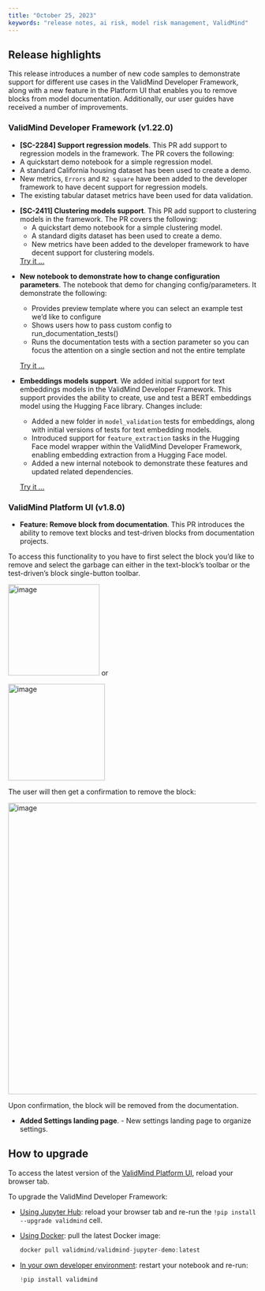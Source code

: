 ```yaml
---
title: "October 25, 2023"
keywords: "release notes, ai risk, model risk management, ValidMind"
---
```


## Release highlights

This release introduces a number of new code samples to demonstrate support for different use cases in the ValidMind Developer Framework, along with a new feature in the Platform UI that enables you to remove blocks from model documentation. Additionally, our user guides have received a number of improvements.

### ValidMind Developer Framework (v1.22.0)

<!---[SC-2284] Support regression models by @AnilSorathiya in [#259](https://github.com/validmind/developer-framework/pull/259)--->
- **[SC-2284] Support regression models**. This PR add support to  regression models in the framework. The PR covers the following:
* A quickstart demo notebook for a simple regression model. 
* A standard California housing dataset has been used to create a demo.
* New metrics, `Errors` and `R2 square` have been added  to the developer framework to have decent support for regression models.
* The existing tabular dataset metrics have been used for data validation.

<!---[SC-2411] Clustering models support by @AnilSorathiya in [#271](https://github.com/validmind/developer-framework/pull/271)--->
- **[SC-2411] Clustering models support**. This PR add support to clustering models in the framework. The PR covers the following:
   - A quickstart demo notebook for a simple clustering model. 
   - A standard digits dataset has been used to create a demo.
   - New metrics have been added  to the developer framework to have decent support for clustering models.
   
   [Try it ...](../../notebooks/code_samples/clustering/quickstart_custer_demo.ipynb)


<!---[SC-2236] Demo notebook for changing config/parameters by @AnilSorathiya in [#251](https://github.com/validmind/developer-framework/pull/251)--->
- **New notebook to demonstrate how to change configuration parameters**. The notebook that demo for changing config/parameters. It demonstrate the following:
   
   - Provides preview template where you can select an example test we'd like to configure
   - Shows users how to pass custom config to run_documentation_tests()
   - Runs the documentation tests with a section parameter so you can focus the attention on a single section and not the entire template
   
   [Try it ...](../../notebooks/how_to/configure_parameters_demo.ipynb)

<!---John6797/sc 2416/embeddings models support by @johnwalz97 in [#272](https://github.com/validmind/developer-framework/pull/272)--->
- **Embeddings models support**. We added initial support for text embeddings models in the ValidMind Developer Framework. This support provides the ability to create, use and test a BERT embeddings model using the Hugging Face library. Changes include:
   
   - Added a new folder in `model_validation` tests for embeddings, along with initial versions of tests for text embedding models.
   - Introduced support for `feature_extraction` tasks in the Hugging Face model wrapper within the ValidMind Developer Framework, enabling embedding extraction from a Hugging Face model.
   - Added a new internal notebook to demonstrate these features and updated related dependencies.
   
   <!--- NR Should this notebook be available externally? If so, we need to execute it when we render the docs site to get the widgets to work. --->
   [Try it ...](../../notebooks/POC/bert-embeddings-model-ow-poc.ipynb)

### ValidMind Platform UI (v1.8.0)

<!---Feature: Remove block from documentation by @gtagle in [#467](https://github.com/validmind/frontend/pull/467)--->
- **Feature: Remove block from documentation**. This PR introduces the ability to remove text blocks and test-driven blocks from documentation projects.

To access this functionality to you have to first select the block you'd like to remove and select the garbage can either in the text-block's toolbar or the test-driven's block single-button toolbar.

<img width="185" alt="image" src="https://github.com/validmind/frontend/assets/16059/c244e05b-e2da-4bed-a0f2-3341e8928b28">
 or 

<img width="196" alt="image" src="https://github.com/validmind/frontend/assets/16059/579bb2ef-06bf-4ce3-aa47-ed044f762ad1">

The user will then get a confirmation to remove the block:

<img width="591" alt="image" src="https://github.com/validmind/frontend/assets/16059/aefef79f-e3f3-4dab-a396-d5aa3a881629">

Upon confirmation, the block will be removed from the documentation.

<!---feat: Add settings landing page by @wkm97 in [#466](https://github.com/validmind/frontend/pull/466)--->
- **Added Settings landing page**. - New settings landing page to organize settings.

## How to upgrade

To access the latest version of the [ValidMind Platform UI](http://app.prod.validmind.ai/), reload your browser tab.

To upgrade the ValidMind Developer Framework:

- [Using Jupyter Hub](../../guide/try-developer-framework-with-jupyterhub.qmd): reload your browser tab and re-run the `!pip install --upgrade validmind` cell.

- [Using Docker](../../guide/try-developer-framework-with-docker.qmd): pull the latest Docker image:
    
    ```jsx
    docker pull validmind/validmind-jupyter-demo:latest
    
    ```
    
- [In your own developer environment](../../guide/install-and-initialize-developer-framework.qmd): restart your notebook and re-run:
    
    ```python
    !pip install validmind
    ```